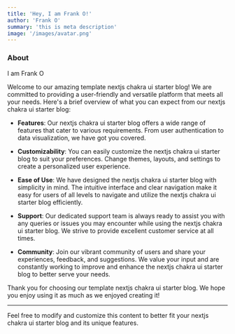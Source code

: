 ```yaml
---
title: 'Hey, I am Frank O!'
author: 'Frank O'
summary: 'this is meta description'
image: '/images/avatar.png'
---
```


<Alert status="info" title="Generated by ChatGPT" />

### About

I am Frank O

Welcome to our amazing template nextjs chakra ui starter blog! We are committed to providing a user-friendly and versatile platform that meets all your needs. Here's a brief overview of what you can expect from our nextjs chakra ui starter blog:

- **Features**: Our nextjs chakra ui starter blog offers a wide range of features that cater to various requirements. From user authentication to data visualization, we have got you covered.

- **Customizability**: You can easily customize the nextjs chakra ui starter blog to suit your preferences. Change themes, layouts, and settings to create a personalized user experience.

- **Ease of Use**: We have designed the nextjs chakra ui starter blog with simplicity in mind. The intuitive interface and clear navigation make it easy for users of all levels to navigate and utilize the nextjs chakra ui starter blog efficiently.

- **Support**: Our dedicated support team is always ready to assist you with any queries or issues you may encounter while using the nextjs chakra ui starter blog. We strive to provide excellent customer service at all times.

- **Community**: Join our vibrant community of users and share your experiences, feedback, and suggestions. We value your input and are constantly working to improve and enhance the nextjs chakra ui starter blog to better serve your needs.

Thank you for choosing our template nextjs chakra ui starter blog. We hope you enjoy using it as much as we enjoyed creating it!

---

Feel free to modify and customize this content to better fit your nextjs chakra ui starter blog and its unique features.
